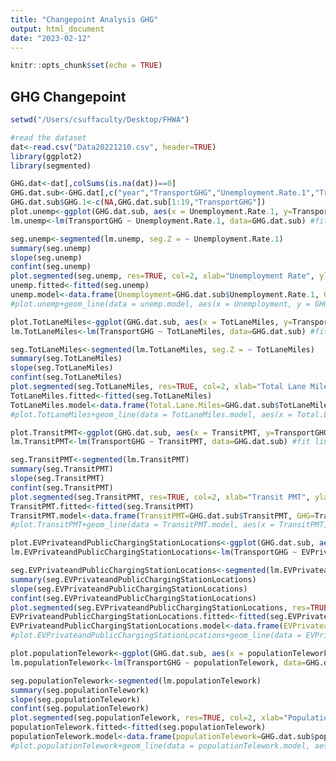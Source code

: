 ```yaml
---
title: "Changepoint Analysis GHG"
output: html_document
date: "2023-02-12"
---
```


```r
knitr::opts_chunk$set(echo = TRUE)
```

## GHG Changepoint 
```r
setwd("/Users/csuffaculty/Desktop/FHWA")

#read the dataset
dat<-read.csv("Data20221210.csv", header=TRUE)
library(ggplot2)
library(segmented)

GHG.dat<-dat[,colSums(is.na(dat))==0]
GHG.dat.sub<-GHG.dat[,c("year","TransportGHG","Unemployment.Rate.1","TransitPMT","TotLaneMiles","EVPrivateandPublicChargingStationLocations","populationTelework")]
GHG.dat.sub$GHG.1<-c(NA,GHG.dat.sub[1:19,"TransportGHG"])
plot.unemp<-ggplot(GHG.dat.sub, aes(x = Unemployment.Rate.1, y=TransportGHG))+geom_point() #plot raw data
lm.unemp<-lm(TransportGHG ~ Unemployment.Rate.1, data=GHG.dat.sub) #fit linear model
```
```r
seg.unemp<-segmented(lm.unemp, seg.Z = ~ Unemployment.Rate.1)
summary(seg.unemp)
slope(seg.unemp)
confint(seg.unemp)
plot.segmented(seg.unemp, res=TRUE, col=2, xlab="Unemployment Rate", ylab="GHG", pch=16)
unemp.fitted<-fitted(seg.unemp)
unemp.model<-data.frame(Unemployment=GHG.dat.sub$Unemployment.Rate.1, GHG=unemp.fitted)
#plot.unemp+geom_line(data = unemp.model, aes(x = Unemployment, y = GHG), colour="red")
```


```r
plot.TotLaneMiles<-ggplot(GHG.dat.sub, aes(x = TotLaneMiles, y=TransportGHG))+geom_point() #plot raw data
lm.TotLaneMiles<-lm(TransportGHG ~ TotLaneMiles, data=GHG.dat.sub) #fit linear model
```

```r
seg.TotLaneMiles<-segmented(lm.TotLaneMiles, seg.Z = ~ TotLaneMiles)
summary(seg.TotLaneMiles)
slope(seg.TotLaneMiles)
confint(seg.TotLaneMiles)
plot.segmented(seg.TotLaneMiles, res=TRUE, col=2, xlab="Total Lane Miles", ylab="GHG", pch=16)
TotLaneMiles.fitted<-fitted(seg.TotLaneMiles)
TotLaneMiles.model<-data.frame(Total.Lane.Miles=GHG.dat.sub$TotLaneMiles, GHG=TotLaneMiles.fitted)
#plot.TotLaneMiles+geom_line(data = TotLaneMiles.model, aes(x = Total.Lane.Miles, y = GHG), colour="red")
```


```r
plot.TransitPMT<-ggplot(GHG.dat.sub, aes(x = TransitPMT, y=TransportGHG))+geom_point() #plot raw data
lm.TransitPMT<-lm(TransportGHG ~ TransitPMT, data=GHG.dat.sub) #fit linear model
```

```r
seg.TransitPMT<-segmented(lm.TransitPMT)
summary(seg.TransitPMT)
slope(seg.TransitPMT)
confint(seg.TransitPMT)
plot.segmented(seg.TransitPMT, res=TRUE, col=2, xlab="Transit PMT", ylab="GHG", pch=16)
TransitPMT.fitted<-fitted(seg.TransitPMT)
TransitPMT.model<-data.frame(TransitPMT=GHG.dat.sub$TransitPMT, GHG=TransitPMT.fitted)
#plot.TransitPMT+geom_line(data = TransitPMT.model, aes(x = TransitPMT, y = GHG), colour="red")
```



```r
plot.EVPrivateandPublicChargingStationLocations<-ggplot(GHG.dat.sub, aes(x = EVPrivateandPublicChargingStationLocations, y=TransportGHG))+geom_point() #plot raw data
lm.EVPrivateandPublicChargingStationLocations<-lm(TransportGHG ~ EVPrivateandPublicChargingStationLocations, data=GHG.dat.sub) #fit linear model
```

```r
seg.EVPrivateandPublicChargingStationLocations<-segmented(lm.EVPrivateandPublicChargingStationLocations, seg.Z = ~ EVPrivateandPublicChargingStationLocations)
summary(seg.EVPrivateandPublicChargingStationLocations)
slope(seg.EVPrivateandPublicChargingStationLocations)
confint(seg.EVPrivateandPublicChargingStationLocations)
plot.segmented(seg.EVPrivateandPublicChargingStationLocations, res=TRUE, col=2, xlab="EV Private/Public Charging Station Locations", ylab="GHG", pch=16)
EVPrivateandPublicChargingStationLocations.fitted<-fitted(seg.EVPrivateandPublicChargingStationLocations)
EVPrivateandPublicChargingStationLocations.model<-data.frame(EVPrivateandPublicChargingStationLocations=GHG.dat.sub$EVPrivateandPublicChargingStationLocations, GHG=EVPrivateandPublicChargingStationLocations.fitted)
#plot.EVPrivateandPublicChargingStationLocations+geom_line(data = EVPrivateandPublicChargingStationLocations.model, aes(x = EVPrivateandPublicChargingStationLocations, y = GHG), colour="red")
```



```r
plot.populationTelework<-ggplot(GHG.dat.sub, aes(x = populationTelework, y=TransportGHG))+geom_point() #plot raw data
lm.populationTelework<-lm(TransportGHG ~ populationTelework, data=GHG.dat.sub) #fit linear model
```

```r
seg.populationTelework<-segmented(lm.populationTelework)
summary(seg.populationTelework)
slope(seg.populationTelework)
confint(seg.populationTelework)
plot.segmented(seg.populationTelework, res=TRUE, col=2, xlab="Population Telework", ylab="GHG", pch=16)
populationTelework.fitted<-fitted(seg.populationTelework)
populationTelework.model<-data.frame(populationTelework=GHG.dat.sub$populationTelework, GHG=populationTelework.fitted)
#plot.populationTelework+geom_line(data = populationTelework.model, aes(x = populationTelework, y = GHG), colour="red")
```

